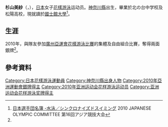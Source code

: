 {{noteTA|G1=Aquatics}}
{{Infobox Swimmer
| swimmername = 杉山美紗
| image = 
| imagesize = 
| caption = 
| fullname =  
| nationality = {{JPN}}
| strokes = 
| club = 
| collegeteam = 
| birth_date ={{birth date and age|1990|9|25}}<ref name="廣州亞運">[http://www.gz2010.cn/info/CHN_CHN/ZB/ZBB101A_SY@@@@@@@@@@@@@@@CHN_number=232508.html 2010年廣州亞運會官方網站 花样游泳 - 杉山美佐 - 简历]</ref>
| birth_place = {{JPN}}[[神奈川縣|神奈川縣]] 
| height = {{height|m=1.69}}<ref name="廣州亞運"/>
| weight = {{weight|kg=56|lb}}<ref name="廣州亞運"/>
| medaltemplates =
{{MedalCountry | {{JPN}}}}
{{MedalSport | 女子[[花樣游泳|花樣游泳]]}}
{{MedalCompetition | [[亞洲運動會|亞洲運動會]]}}
{{MedalSilver | [[2010年亞洲運動會|2010年 廣州]] | [[2010年亞洲運動會花樣游泳比賽|團體賽]] }}
{{MedalSilver | [[2010年亞洲運動會|2010年 廣州]] | [[2010年亞洲運動會花樣游泳比賽|自由組合]] }}
}}
{{Japanese|japanese=杉山 美紗|kana=すぎやま みさ|romaji=Sugiyama Misa}}
'''杉山美紗'''（{{lang|ja|'''すぎやま みさ'''}}，{{bd|1990年|9月25日}}），[[日本|日本]]女子[[花樣游泳|花樣游泳]]运动员。[[神奈川縣|神奈川縣]]出生，畢業於北の台中学校及松陽高校，現就讀於[[國士館大學|國士館大學]]<ref>[http://www.joc.or.jp/int_games/asia/2010/pdf/member/02_swimming.pdf 日本選手団名簿 -水泳／シンクロナイズドスイミング] {{Wayback|url=http://www.joc.or.jp/int_games/asia/2010/pdf/member/02_swimming.pdf |date=20111018003544 }}2010 JAPANESE OLYMPIC COMMITTEE  第16回アジア競技大会{{ja}}</ref>。

==生涯==
2010年，與隊友參加[[2010年亞洲運動會|廣州亞運會]][[2010年亞洲運動會花樣游泳比賽|花樣游泳比賽]]的集體及自由組合比賽，奪得兩面銀牌<ref name="廣州亞運"/>。

==參考資料==
{{reflist}}

{{DEFAULTSORT:SUGIYAMA Misa}}
[[Category:日本花樣游泳運動員|Category:日本花樣游泳運動員]]
[[Category:神奈川縣出身人物|Category:神奈川縣出身人物]]
[[Category:2010年亞洲運動會銀牌得主|Category:2010年亞洲運動會銀牌得主]]
[[Category:2010年亚洲运动会花样游泳运动员|Category:2010年亚洲运动会花样游泳运动员]]
[[Category:亚洲运动会花样游泳奖牌得主|Category:亚洲运动会花样游泳奖牌得主]]

{{Japan-sport-bio-stub}}